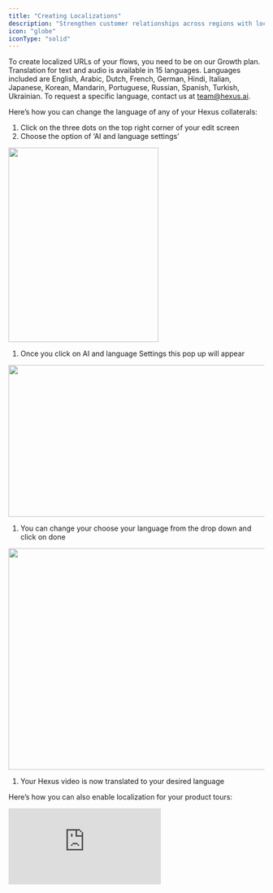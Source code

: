 ```yaml
---
title: "Creating Localizations"
description: "Strengthen customer relationships across regions with localization capabilities available within Hexus."
icon: "globe"
iconType: "solid"
---
```


To create localized URLs of your flows, you need to be on our Growth plan. Translation for text and audio is available in 15 languages. Languages included are English, Arabic, Dutch, French, German, Hindi, Italian, Japanese, Korean, Mandarin, Portuguese, Russian, Spanish, Turkish, Ukrainian. To request a specific language, contact us at [team@hexus.ai](mailto:team@hexus.ai).

Here’s how you can change the language of any of your Hexus collaterals:

1. Click on the three dots on the top right corner of your edit screen
2. Choose the option of ‘AI and language settings’

<img
  height="383"
  width="295"
  src="/Screenshot2025-08-06at1.55.24AM.png"
  alt=""
  title=""
/>

1. Once you click on AI and language Settings this pop up will appear 

<img
  height="299"
  width="624"
  src="/Screenshot2025-08-06at1.55.43AM.png"
  alt=""
  title=""
/>

1. You can change your choose your language from the drop down and click on done

<img
  height="436"
  width="624"
  src="/Screenshot2025-08-06at1.55.58AM.png"
  alt=""
  title=""
/>

1. Your Hexus video is now translated to your desired language

Here’s how you can also enable localization for your product tours:

<div style={{ position:"relative",width:"100%",paddingTop:"56.25%" }}>
<iframe src="https://app.usehexus.com/embed/6015823b-b0d8-4c1d-bc35-d06582dfe068" title="Hexus Localization" frameborder="0" allow="accelerometer; autoplay; clipboard-write; encrypted-media; gyroscope; picture-in-picture" allowfullscreen style={{ position:"absolute",top:0,left:0,width:"100%",height:"100%" }} />

</div>

Contact us for audio or video translation. Contact us for closed captions for your localized tours.

For users on a starter plan, while you cannot generate unique URLs with standard locale codes, you can still translate your flows into one of our 11 languages and share it as a unique link.

## Enable captions in different languages

Go to “Switch Template” and select the language that you want from the dropdown.

<img
  height="800"
  width="400"
  src="/images/caption-in-different-languages.png"
/>

## Enable voiceover in different languages

1. Go to the “Edit” tab
2. Open the Media Toolbar

<img
  height="800"
  width="400"
  src="/images/voiceover-in-different-languages.png"
/>

1. Enter the voiceover text in your target language.
2. Select any speaker to preview the language. All of the speakers support multilingual speech.